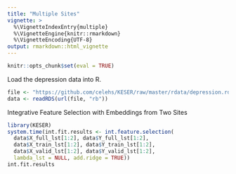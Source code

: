 ```yaml
---
title: "Multiple Sites"
vignette: >
  %\VignetteIndexEntry{multiple}
  %\VignetteEngine{knitr::rmarkdown}
  %\VignetteEncoding{UTF-8}
output: rmarkdown::html_vignette
---
```


```r
knitr::opts_chunk$set(eval = TRUE)
```

Load the depression data into R.

```r
file <- "https://github.com/celehs/KESER/raw/master/rdata/depression.rds"
data <- readRDS(url(file, "rb"))
```

Integrative Feature Selection with Embeddings from Two Sites

```r
library(KESER)
system.time(int.fit.results <- int.feature.selection(
  data$X_full_lst[1:2], data$Y_full_lst[1:2], 
  data$X_train_lst[1:2], data$Y_train_lst[1:2], 
  data$X_valid_lst[1:2], data$Y_valid_lst[1:2],
  lambda_lst = NULL, add.ridge = TRUE))
int.fit.results
```
